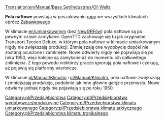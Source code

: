 [[Translation:en/Manual/Base Set/Industries/Oil Wells]]

{{pl/Przedsiębiorstwa|image=en/Oilwells.png|name=Pole naftowe
|climates=[[pl/Manual/Klimat]], [[pl/Manual/Klimat]], [[pl/Manual/Klimat]].
|accepts=Nic
|produces=[[pl/Manual/Base Set/Cargos/Ropa|Ropa]]
}}

'''Pola naftowe''' powstają w poszukiwaniu [[pl/Manual/Base Set/Cargos/Ropa|ropy]] we wszystkich klimatach oprócz [[pl/Manual/Klimat|Zabawkowego]]

W klimacie [[en/umiarkowany]]m (bez [[pl/Manual/NewGRF|NewGRFów]]) pola naftowe są po pewnym czasie zamykane. OpenTTD zachowuje się tu jak oryginalne Transport Tycoon Deluxe, w którym pola naftowe w klimacie umiarkowanym nigdy nie zwiększają produkcji. Zmniejszają one wydobycie dopóki nie zostaną osuszone i zamknięte. Nowe odwierty nigdy nie pojawiają się po roku 1950, więc kolejne są zamykane aż do momentu ich całkowitego zniknięcia. Z tego powodu niektórzy gracze ignorują pola naftowe i czekają, aż pojawią się platformy wiertnicze.

W klimacie [[pl/Manual/Klimat]]m i [[pl/Manual/Klimat]]m, pola naftowe zwiększają i zmniejszają produkcję, podobnie jak inne główne gałęzie przemysłu. Nowe odwierty jednak nigdy nie pojawiają się po roku 1950.

{{pl/Navbox Industries}}

[[Category:pl/Przedsiębiorstwa]]
[[Category:pl/Przedsiębiorstwa wydobywcze/produkcyjne]]
[[Category:pl/Przedsiębiorstwa klimatu umiarkowanego]]
[[Category:pl/Przedsiębiorstwa klimatu arktycznego]]
[[Category:pl/Przedsiębiorstwa klimatu tropikalnego]]